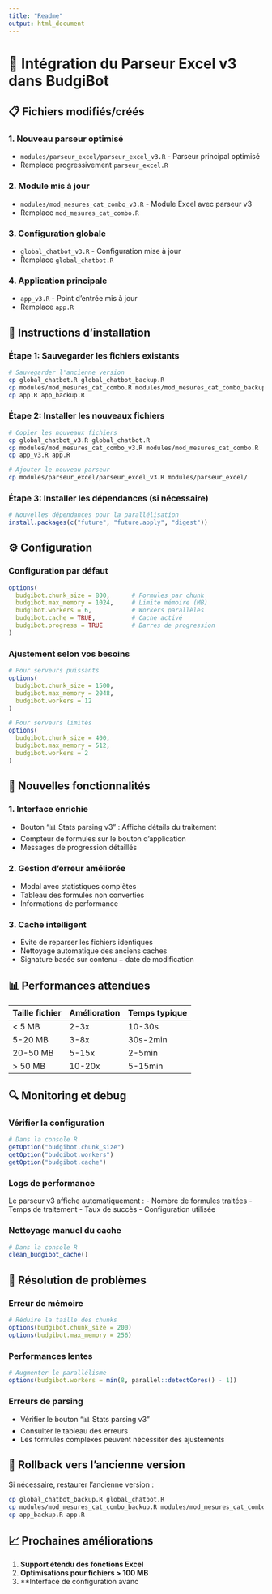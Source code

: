 ```yaml
---
title: "Readme"
output: html_document
---
```


# 🚀 Intégration du Parseur Excel v3 dans BudgiBot

## 📋 Fichiers modifiés/créés

### 1. **Nouveau parseur optimisé**
- `modules/parseur_excel/parseur_excel_v3.R` - Parseur principal optimisé
- Remplace progressivement `parseur_excel.R`

### 2. **Module mis à jour**
- `modules/mod_mesures_cat_combo_v3.R` - Module Excel avec parseur v3
- Remplace `mod_mesures_cat_combo.R`

### 3. **Configuration globale**
- `global_chatbot_v3.R` - Configuration mise à jour
- Remplace `global_chatbot.R`

### 4. **Application principale**
- `app_v3.R` - Point d'entrée mis à jour
- Remplace `app.R`

## 🔧 Instructions d'installation

### Étape 1: Sauvegarder les fichiers existants
```bash
# Sauvegarder l'ancienne version
cp global_chatbot.R global_chatbot_backup.R
cp modules/mod_mesures_cat_combo.R modules/mod_mesures_cat_combo_backup.R
cp app.R app_backup.R
```

### Étape 2: Installer les nouveaux fichiers
```bash
# Copier les nouveaux fichiers
cp global_chatbot_v3.R global_chatbot.R
cp modules/mod_mesures_cat_combo_v3.R modules/mod_mesures_cat_combo.R
cp app_v3.R app.R

# Ajouter le nouveau parseur
cp modules/parseur_excel/parseur_excel_v3.R modules/parseur_excel/
```

### Étape 3: Installer les dépendances (si nécessaire)
```r
# Nouvelles dépendances pour la parallélisation
install.packages(c("future", "future.apply", "digest"))
```

## ⚙️ Configuration

### Configuration par défaut
```r
options(
  budgibot.chunk_size = 800,      # Formules par chunk
  budgibot.max_memory = 1024,     # Limite mémoire (MB)
  budgibot.workers = 6,           # Workers parallèles
  budgibot.cache = TRUE,          # Cache activé
  budgibot.progress = TRUE        # Barres de progression
)
```

### Ajustement selon vos besoins
```r
# Pour serveurs puissants
options(
  budgibot.chunk_size = 1500,
  budgibot.max_memory = 2048,
  budgibot.workers = 12
)

# Pour serveurs limités
options(
  budgibot.chunk_size = 400,
  budgibot.max_memory = 512,
  budgibot.workers = 2
)
```

## 🎯 Nouvelles fonctionnalités

### 1. **Interface enrichie**
- Bouton "📊 Stats parsing v3" : Affiche détails du traitement
- Compteur de formules sur le bouton d'application
- Messages de progression détaillés

### 2. **Gestion d'erreur améliorée**
- Modal avec statistiques complètes
- Tableau des formules non converties
- Informations de performance

### 3. **Cache intelligent**
- Évite de reparser les fichiers identiques
- Nettoyage automatique des anciens caches
- Signature basée sur contenu + date de modification

## 📊 Performances attendues

| Taille fichier | Amélioration | Temps typique |
|---------------|--------------|---------------|
| < 5 MB        | 2-3x         | 10-30s        |
| 5-20 MB       | 3-8x         | 30s-2min     |
| 20-50 MB      | 5-15x        | 2-5min       |
| > 50 MB       | 10-20x       | 5-15min      |

## 🔍 Monitoring et debug

### Vérifier la configuration
```r
# Dans la console R
getOption("budgibot.chunk_size")
getOption("budgibot.workers")
getOption("budgibot.cache")
```

### Logs de performance
Le parseur v3 affiche automatiquement :
- Nombre de formules traitées
- Temps de traitement
- Taux de succès
- Configuration utilisée

### Nettoyage manuel du cache
```r
# Dans la console R
clean_budgibot_cache()
```

## 🚨 Résolution de problèmes

### Erreur de mémoire
```r
# Réduire la taille des chunks
options(budgibot.chunk_size = 200)
options(budgibot.max_memory = 256)
```

### Performances lentes
```r
# Augmenter le parallélisme
options(budgibot.workers = min(8, parallel::detectCores() - 1))
```

### Erreurs de parsing
- Vérifier le bouton "📊 Stats parsing v3"
- Consulter le tableau des erreurs
- Les formules complexes peuvent nécessiter des ajustements

## 🔄 Rollback vers l'ancienne version

Si nécessaire, restaurer l'ancienne version :
```bash
cp global_chatbot_backup.R global_chatbot.R
cp modules/mod_mesures_cat_combo_backup.R modules/mod_mesures_cat_combo.R
cp app_backup.R app.R
```

## 📈 Prochaines améliorations

1. **Support étendu des fonctions Excel**
2. **Optimisations pour fichiers > 100 MB**
3. **Interface de configuration avanc